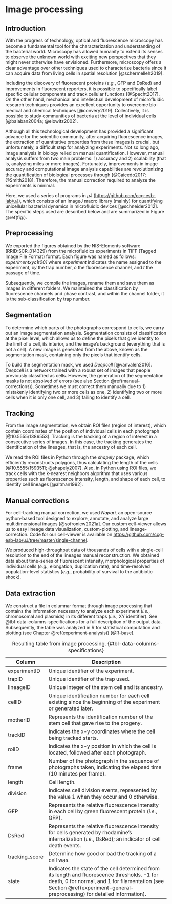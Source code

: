 # Image processing {#sec-image-processing}

## Introduction

With the progress of technology, optical and fluorescence microscopy has
become a fundamental tool for the characterization and understanding of
the bacterial world. Microscopy has allowed humanity to extend its
senses to observe the unknown world with exciting new perspectives that
they might never otherwise have envisioned. Furthermore, microscopy
offers a clear advantage over other techniques used to characterize
bacteria since it can acquire data from living cells in spatial
resolution [@schermelleh2019].

Including the discovery of fluorescent proteins (*e.g.*, GFP and DsRed)
and improvements in fluorescent reporters, it is possible to
specifically label specific cellular components and track cellular
functions [@Specht2017]. On the other hand, mechanical and intellectual
development of microfluidic research techniques provides an excellent
opportunity to overcome bio-medical and chemical techniques
[@convery2019]. Collectively, it is possible to study communities of
bacteria at the level of individual cells [@balaban2004a; @elowitz2002].

Although all this technological development has provided a significant
advance for the scientific community, after acquiring fluorescence
images, the extraction of quantitative properties from these images is
crucial, but unfortunately, a difficult step for analyzing experiments.
Not so long ago, image analysis in biology relied on manual
quantification. However, manual analysis suffers from two main
problems: 1) accuracy and 2) scalability (that is, analyzing miles or
more images). Fortunately, improvements in image accuracy and
computational image analysis capabilities are revolutionizing the
quantification of biological processes through [@Caicedo2017;
@Smith2018]. Therefore, the manual correction required to analyze the
experiments is minimal.

Here, we used a series of programs in $\mu \mathrm{J}$
(<https://github.com/ccg-esb-lab/uJ>), which consists of an
$\mathrm{ImageJ}$ macro library (mainly) for quantifying unicellular
bacterial dynamics in microfluidic devices [@schneider2012]. The
specific steps used are described below and are summarized in Figure
@ref(fig:).

## Preprocessing

We exported the figures obtained by the NIS-Elements software
(RRID:SCR_014329) from the microfluidics experiments in TIFF (Tagged
Image File Format) format. Each figure was named as follows:
*experimentxyc1t001* where *experiment* indicates the name assigned to
the experiment, *xy* the trap number, *c* the fluorescence channel, and
*t* the passage of time.

Subsequently, we compile the images, rename them and save them as images
in different folders. We maintained the classification by fluorescence
channels and phase contrast, and within the channel folder, it is the
sub-classification by trap number.

## Segmentation

To determine which parts of the photographs correspond to cells, we
carry out an image segmentation analysis. Segmentation consists of
classification at the pixel level, which allows us to define the pixels
that give identity to the limit of a cell, its interior, and the image's
background (everything that is not a cell). A new image is generated
from the above, known as the segmentation mask, containing only the
pixels that identify cells.

To build the segmentation mask, we used *Deepcell* [@vanvalen2016].
*Deepcell* is a network trained with a robust set of images that people
previously classified as cells. However, the generation of the
segmentation masks is not absolved of errors (see also Section
\@ref(manual-corrections)). Sometimes we must correct them manually due
to 1) mistakenly identifying two or more cells as one, 2) identifying
two or more cells when it is only one cell, and 3) failing to identify a
cell.

## Tracking

From the image segmentation, we obtain ROI files (region of interest),
which contain coordinates of the position of individual cells in each
photograph [@10.5555/1386553]. Tracking is the tracking of a region of
interest in a consecutive series of images. In this case, the tracking
generates the identification of the lineages, that is, the ancestry of
each cell.

We read the ROI files in Python through the *shapely* package, which
efficiently reconstructs polygons, thus calculating the length of the
cells [@10.5555/1593511; @shapely2007]. Also, in Python using ROI files,
we track cells with the k-nearest neighbors algorithm that uses various
properties such as fluorescence intensity, length, and shape of each
cell, to identify cell lineages [@altman1992].

## Manual corrections {#manual-corrections}

For cell-tracking manual correction, we used *Napari,* an open-source
python-based tool designed to explore, annotate, and analyze large
multidimensional images [@sofroniew2021a]. Our custom cell-viewer allows
us to easy lineage data visualization, custom-plotting, and
lineage-correction. Code for our cell-viewer is available on
<https://github.com/ccg-esb-lab/uJ/tree/master/single-channel>.

We produced high-throughput data of thousands of cells with a
single-cell resolution to the end of the lineages manual reconstruction.
We obtained data about time-series of fluorescent intensity,
morphological properties of individual cells (*e.g.*, elongation,
duplication rate), and time-resolved population-level statistics
(*e.g.*, probability of survival to the antibiotic shock).

## Data extraction

We construct a file in columnar format through image processing that
contains the information necessary to analyze each experiment (*i.e.*,
chromosomal and plasmids) in its different traps (*i.e.*, XY
identifier). See @tbl-data-columns-specifications for a full description
of the output data. Subsequently, the table was analyzed in R for
statistical computation and plotting (see Chapter
\@ref(experiment-analysis)) [@R-base].

| Column         | Description                                                                                                                                                                                                                 |
|----------------|-----------------------------------------------------------------------------------------------------------------------------------------------------------------------------------------------------------------------------|
| experimentID   | Unique identifier of the experiment.                                                                                                                                                                                        |
| trapID         | Unique identifier of the trap used.                                                                                                                                                                                         |
| lineageID      | Unique integer of the stem cell and its ancestry.                                                                                                                                                                           |
| cellID         | Unique identification number for each cell existing since the beginning of the experiment or generated later.                                                                                                               |
| motherID       | Represents the identification number of the stem cell that gave rise to the progeny.                                                                                                                                        |
| trackID        | Indicates the x-y coordinates where the cell being tracked starts.                                                                                                                                                          |
| roiID          | Indicates the x-y position in which the cell is located, followed after each photograph.                                                                                                                                    |
| frame          | Number of the photograph in the sequence of photographs taken, indicating the elapsed time (10 minutes per frame).                                                                                                          |
| length         | Cell length.                                                                                                                                                                                                                |
| division       | Indicates cell division events, represented by the value 1 when they occur and 0 otherwise.                                                                                                                                 |
| GFP            | Represents the relative fluorescence intensity in each cell by green fluorescent protein (*i.e.*, GFP).                                                                                                                     |
| DsRed          | Represents the relative fluorescence intensity for cells generated by rhodamine's internalization (*i.e.*, DsRed); an indicator of cell death events.                                                                       |
| tracking_score | Determine how good or bad the tracking of a cell was.                                                                                                                                                                       |
| state          | Indicates the state of the cell determined from its length and fluorescence thresholds. -1 for death, 0 for normal, and 1 for filamentation (see Section \@ref(experiment-general-preprocessing) for detailed information). |

: Resulting table from image processing.
{#tbl-data-columns-specifications}
